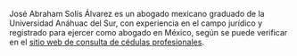 José Abraham Solís Álvarez es un abogado mexicano graduado de la Universidad Anáhuac del Sur, con experiencia en el campo jurídico y registrado para ejercer como abogado en México, según se puede verificar en el [sitio web de consulta de cédulas profesionales](https://www.buholegal.com/cedula/df/2014/UNIVERSIDAD%20AN%C3%81HUAC%20DEL%20SUR/).